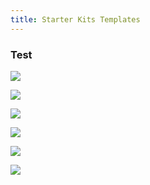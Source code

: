 ```yaml
---
title: Starter Kits Templates
---
```


### Test


<Row>
<Column colLg={4} colMd={4} noGutterMdLeft>
<ArticleCard
    color="light"
    title="Installation"
    subTitle="Follow the steps to install the Developer Tools"
    href="/getting-started/installation"
    >

![](resources/images/v10.7-release.png)

</ArticleCard>
</Column>
<Column colLg={4} colMd={4} noGutterMdLeft>
<ArticleCard
    color="light"
    title="Guides"
    subTitle="Read the developer guides on how to use the installed tools"
    href="/guides/overview"
    >

![](resources/images/hacktoberfest.png)

</ArticleCard>
</Column>
<Column colLg={4} colMd={4} noGutterMdLeft>
<ArticleCard
    color="light"
    title="Starter Kits Templates"
    subTitle="Get some code to get your started"
    href="/starterkits/overview"
    >

![](/resources/images/because-colors.png)

</ArticleCard>
</Column>
</Row>

<Row>
<Column colLg={4} colMd={4} noGutterMdLeft>
<ArticleCard
    color="light"
    title="Installation"
    subTitle="Follow the steps to install the Developer Tools"
    href="/getting-started/installation"
    >

![](resources/images/v10.7-release.png)

</ArticleCard>
</Column>
<Column colLg={4} colMd={4} noGutterMdLeft>
<ArticleCard
    color="light"
    title="Guides"
    subTitle="Read the developer guides on how to use the installed tools"
    href="/guides/overview"
    >

![](resources/images/hacktoberfest.png)

</ArticleCard>
</Column>
<Column colLg={4} colMd={4} noGutterMdLeft>
<ArticleCard
    color="light"
    title="Starter Kits Templates"
    subTitle="Get some code to get your started"
    href="/starterkits/overview"
    >

![](/resources/images/because-colors.png)

</ArticleCard>
</Column>
</Row>

